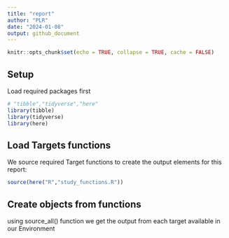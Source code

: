 ```yaml
---
title: "report"
author: "PLR"
date: "2024-01-08"
output: github_document
---
```


```r
knitr::opts_chunk$set(echo = TRUE, collapse = TRUE, cache = FALSE)
```

## Setup

Load required packages first

```r
# "tibble","tidyverse","here"
library(tibble)
library(tidyverse)
library(here)
```

## Load Targets functions

We source required Target functions to create the output elements for this report:

```r
source(here("R","study_functions.R"))
```

## Create objects from functions

using source_all() function we get the output from each target available in our Environment 
